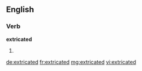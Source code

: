 ==English==

===Verb===
'''extricated'''

# {{past of|[[extricate]]}}

[[de:extricated]]
[[fr:extricated]]
[[mg:extricated]]
[[vi:extricated]]